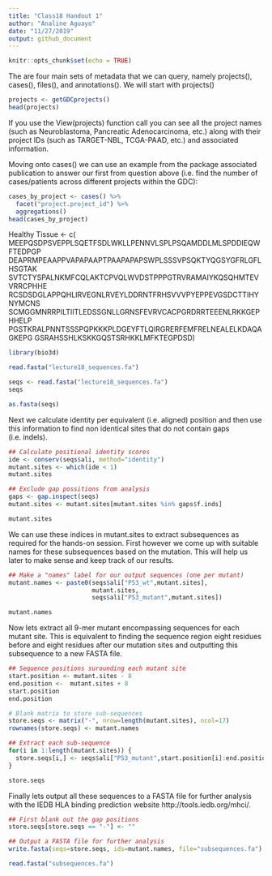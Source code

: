 ```yaml
---
title: "Class18 Handout 1"
author: "Analine Aguayo"
date: "11/27/2019"
output: github_document
---
```


```r
knitr::opts_chunk$set(echo = TRUE)
```

The are four main sets of metadata that we can query, namely projects(), cases(), files(), and annotations(). We will start with projects()
```r
projects <- getGDCprojects()
head(projects)
```
If you use the View(projects) function call you can see all the project names (such as Neuroblastoma, Pancreatic Adenocarcinoma, etc.) along with their project IDs (such as TARGET-NBL, TCGA-PAAD, etc.) and associated information.

Moving onto cases() we can use an example from the package associated publication to answer our first from question above (i.e. find the number of cases/patients across different projects within the GDC):
```r
cases_by_project <- cases() %>%
  facet("project.project_id") %>%
  aggregations()
head(cases_by_project)
```

Healthy Tissue <- c(
MEEPQSDPSVEPPLSQETFSDLWKLLPENNVLSPLPSQAMDDLMLSPDDIEQWFTEDPGP
DEAPRMPEAAPPVAPAPAAPTPAAPAPAPSWPLSSSVPSQKTYQGSYGFRLGFLHSGTAK
SVTCTYSPALNKMFCQLAKTCPVQLWVDSTPPPGTRVRAMAIYKQSQHMTEVVRRCPHHE
RCSDSDGLAPPQHLIRVEGNLRVEYLDDRNTFRHSVVVPYEPPEVGSDCTTIHYNYMCNS
SCMGGMNRRPILTIITLEDSSGNLLGRNSFEVRVCACPGRDRRTEEENLRKKGEPHHELP
PGSTKRALPNNTSSSPQPKKKPLDGEYFTLQIRGRERFEMFRELNEALELKDAQAGKEPG
GSRAHSSHLKSKKGQSTSRHKKLMFKTEGPDSD)
```r
library(bio3d)
```

```r
read.fasta("lecture18_sequences.fa")
```
```r
seqs <- read.fasta("lecture18_sequences.fa")
seqs
```

```r
as.fasta(seqs)
```
Next we calculate identity per equivalent (i.e. aligned) position and then use this information to find non identical sites that do not contain gaps (i.e. indels).
```r
## Calculate positional identity scores
ide <- conserv(seqs$ali, method="identity")
mutant.sites <- which(ide < 1) 
mutant.sites
```

```r
## Exclude gap possitions from analysis
gaps <- gap.inspect(seqs)
mutant.sites <- mutant.sites[mutant.sites %in% gaps$f.inds]

mutant.sites
```

We can use these indices in mutant.sites to extract subsequences as required for the hands-on session. First however we come up with suitable names for these subsequences based on the mutation. This will help us later to make sense and keep track of our results.
```r
## Make a "names" label for our output sequences (one per mutant)
mutant.names <- paste0(seqs$ali["P53_wt",mutant.sites],
                       mutant.sites,
                       seqs$ali["P53_mutant",mutant.sites])

mutant.names

```

Now lets extract all 9-mer mutant encompassing sequences for each mutant site. This is equivalent to finding the sequence region eight residues before and eight residues after our mutation sites and outputting this subsequence to a new FASTA file.
```r
## Sequence positions surounding each mutant site
start.position <- mutant.sites - 8
end.position <-  mutant.sites + 8
start.position
end.position
```

```r
# Blank matrix to store sub-sequences
store.seqs <- matrix("-", nrow=length(mutant.sites), ncol=17)
rownames(store.seqs) <- mutant.names

```
```r
## Extract each sub-sequence
for(i in 1:length(mutant.sites)) {
  store.seqs[i,] <- seqs$ali["P53_mutant",start.position[i]:end.position[i]]
}

store.seqs
```
Finally lets output all these sequences to a FASTA file for further analysis with the IEDB HLA binding prediction website http://tools.iedb.org/mhci/.

```r
## First blank out the gap positions 
store.seqs[store.seqs == "-"] <- ""

## Output a FASTA file for further analysis
write.fasta(seqs=store.seqs, ids=mutant.names, file="subsequences.fa")

```

```r
read.fasta("subsequences.fa")
```

